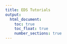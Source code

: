 ```yaml
---  
title: EDS Tutorials
output:
  html_document:
    toc: true
    toc_float: true
    number_sections: true
---
```


